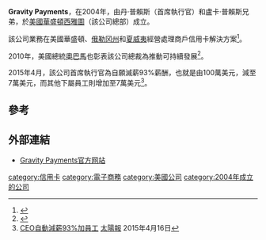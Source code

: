 '''Gravity Payments'''，在2004年，由丹·普賴斯（首席執行官）和盧卡·普賴斯兄弟，於[[美國|美國]][[華盛頓|華盛頓]][[西雅圖|西雅圖]]（該公司總部）成立。

該公司業務在美國華盛頓、[[俄勒冈州|俄勒冈州]]和[[夏威夷|夏威夷]]經營處理商戶信用卡解決方案<ref>{{Cite web |url=http://gravitypayments.com/about/ |title=Gravity Payments簡介 |accessdate=2015-04-15 |archive-date=2021-01-26 |archive-url=https://web.archive.org/web/20210126081940/https://gravitypayments.com/about/ |dead-url=no }}</ref>。

2010年，美國總統[[奧巴馬|奧巴馬]]也彰表該公司總裁為推動可持續發展<ref>{{cite news|last=Cook|first=John|title=President Barack Obama honors 26-year-old Seattle entrepreneur|url=http://www.techflash.com/seattle/2010/06/president_obama_honors_26-year-old_seattle_entrepreneur.html|newspaper=Puget Sound Business Journal|date=June 8, 2008|accessdate=2015-04-15|archive-date=2012-03-03|archive-url=https://web.archive.org/web/20120303123450/http://www.techflash.com/seattle/2010/06/president_obama_honors_26-year-old_seattle_entrepreneur.html|dead-url=no}}</ref>。

2015年4月，該公司首席執行官為自願滅薪93%薪酬，也就是由100萬美元，減至7萬美元，而其他下屬員工則增加至7萬美元<ref>[http://the-sun.on.cc/cnt/china_world/20150416/00423_033.html CEO自動減薪93%加員工] {{Wayback|url=http://the-sun.on.cc/cnt/china_world/20150416/00423_033.html |date=20160304235100 }}[[太陽報|太陽報]] 2015年4月16日</ref>。

==參考==
{{reflist}}

==外部連結==
*[http://gravitypayments.com/ Gravity Payments官方网站] {{Wayback|url=http://gravitypayments.com/ |date=20210118070216 }}

[[category:信用卡|category:信用卡]]
[[category:電子商務|category:電子商務]]
[[category:美國公司|category:美國公司]]
[[category:2004年成立的公司|category:2004年成立的公司]]